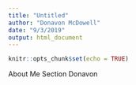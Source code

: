 ```yaml
---
title: "Untitled"
author: "Donavon McDowell"
date: "9/3/2019"
output: html_document
---
```


```r
knitr::opts_chunk$set(echo = TRUE)
```

About Me Section
Donavon 